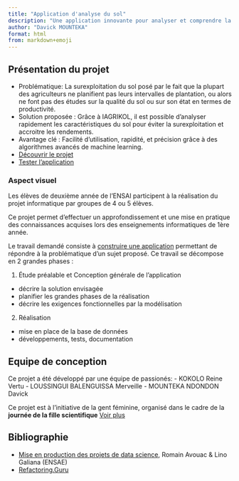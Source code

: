 ```yaml
---
title: "Application d'analyse du sol"
description: "Une application innovante pour analyser et comprendre la composition des sols grâce au Machine Learning"
author: "Davick MOUNTEKA"
format: html
from: markdown+emoji
---
```


## Présentation du projet

- Problématique: La surexploitation du sol posé par le fait que la plupart des agriculteurs ne planifient pas leurs intervalles de plantation, ou alors ne font pas des études sur la qualité du sol ou sur son état en termes de productivité.
- Solution proposée : Grâce à IAGRIKOL, il est possible d'analyser rapidement les caractéristiques du sol pour éviter la surexploitation et accroitre les rendements.
- Avantage clé : Facilité d'utilisation, rapidité, et précision grâce à des algorithmes avancés de machine learning.
- [Découvrir le projet](doc/context1.qmd)
- [Tester l'application](doc/application2.qmd)

### Aspect visuel

Les élèves de deuxième année de l'ENSAI participent à la réalisation du projet informatique par groupes de 4 ou 5 élèves. 

Ce projet permet d’effectuer un approfondissement et une mise en pratique des connaissances acquises lors des enseignements informatiques de 1ère année.

Le travail demandé consiste à [construire une application]{.underline} permettant de répondre à la problématique d'un sujet proposé. Ce travail se décompose en 2 grandes phases : 

1. Étude préalable et Conception générale de l'application
  - décrire la solution envisagée
  - planifier les grandes phases de la réalisation
  - décrire les exigences fonctionnelles par la modélisation
2. Réalisation
  - mise en place de la base de données
  - développements, tests, documentation


## Equipe de conception

Ce projet a été développé par une équipe de passionés:
- KOKOLO Reine Vertu
- LOUSSINGUI BALENGUISSA Merveille
- MOUNTEKA NDONDON Davick

::: {.callout-note}
Ce projet est à l'initiative de la gent féminine, organisé dans le cadre de la **journée de la fille scientifique** [Voir plus](doc/context2.qmd)
:::



## Bibliographie

- [Mise en production des projets de data science](https://ensae-reproductibilite.github.io/website/){target="_blank"}, Romain Avouac & Lino Galiana (ENSAE)
- [Refactoring.Guru](https://refactoring.guru/fr){target="_blank"}